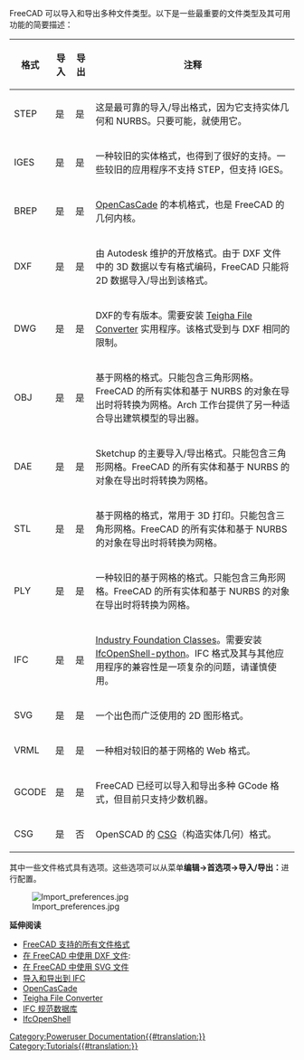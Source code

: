 <languages/>

{{Docnav
|[[手册：参数化对象|参数化对象]]
|[[手册：所有工作台一览|所有工作台一览]]
|[[手册：简介|手册起始页]]
|IconC = Crystal Clear manual.png
}}

{{Manual:TOC}}

FreeCAD 可以导入和导出多种文件类型。以下是一些最重要的文件类型及其可用功能的简要描述：

{| class="wikitable" style="width:80%" 
! 格式 
! 导入 
! 导出 
! 注释 
|-
| STEP 
| 是 
| 是 
| 这是最可靠的导入/导出格式，因为它支持实体几何和 NURBS。只要可能，就使用它。
|-
| IGES 
| 是 
| 是 
| 一种较旧的实体格式，也得到了很好的支持。一些较旧的应用程序不支持 STEP，但支持 IGES。
|-
| BREP 
| 是 
| 是 
| [https://en.wikipedia.org/wiki/Open_Cascade_Technology OpenCasCade] 的本机格式，也是 FreeCAD 的几何内核。
|-
| DXF 
| 是 
| 是 
| 由 Autodesk 维护的开放格式。由于 DXF 文件中的 3D 数据以专有格式编码，FreeCAD 只能将 2D 数据导入/导出到该格式。
|-
| DWG 
| 是 
| 是 
| DXF的专有版本。需要安装 [https://www.opendesign.com/guestfiles Teigha File Converter] 实用程序。该格式受到与 DXF 相同的限制。
|-
| OBJ 
| 是 
| 是 
| 基于网格的格式。只能包含三角形网格。FreeCAD 的所有实体和基于 NURBS 的对象在导出时将转换为网格。Arch 工作台提供了另一种适合导出建筑模型的导出器。
|-
| DAE 
| 是 
| 是 
| Sketchup 的主要导入/导出格式。只能包含三角形网格。FreeCAD 的所有实体和基于 NURBS 的对象在导出时将转换为网格。
|-
| STL 
| 是 
| 是 
| 基于网格的格式，常用于 3D 打印。只能包含三角形网格。FreeCAD 的所有实体和基于 NURBS 的对象在导出时将转换为网格。
|-
| PLY 
| 是 
| 是 
| 一种较旧的基于网格的格式。只能包含三角形网格。FreeCAD 的所有实体和基于 NURBS 的对象在导出时将转换为网格。
|-
| IFC 
| 是 
| 是 
| [https://en.wikipedia.org/wiki/Industry_Foundation_Classes Industry Foundation Classes]。需要安装 [http://ifcopenshell.org/python IfcOpenShell-python]。IFC 格式及其与其他应用程序的兼容性是一项复杂的问题，请谨慎使用。
|-
| SVG 
| 是 
| 是 
| 一个出色而广泛使用的 2D 图形格式。
|-
| VRML 
| 是 
| 是 
| 一种相对较旧的基于网格的 Web 格式。
|-
| GCODE 
| 是 
| 是 
| FreeCAD 已经可以导入和导出多种 GCode 格式，但目前只支持少数机器。
|-
| CSG 
| 是 
| 否 
| OpenSCAD 的 [https://en.wikipedia.org/wiki/Constructive_solid_geometry CSG]（构造实体几何）格式。
|}

其中一些文件格式具有选项。这些选项可以从菜单'''编辑→首选项→导入/导出：'''进行配置。

[[Image:Import_preferences.jpg]]

'''延伸阅读'''

<div class="mw-translate-fuzzy">
* [[Import_Export|FreeCAD 支持的所有文件格式]]
* [[Draft_DXF|在 FreeCAD 中使用 DXF 文件]]:
* [[Draft_SVG|在 FreeCAD 中使用 SVG 文件]]
* [[Arch_IFC|导入和导出到 IFC]]
* [http://www.opencascade.com OpenCasCade]
* [https://www.opendesign.com/guestfiles Teigha File Converter]
* [https://technical.buildingsmart.org/standards/ifc/ifc-schema-specifications/ IFC 规范数据库]
* [http://ifcopenshell.org/ IfcOpenShell]
</div>


{{Docnav/zh-cn
|[[Manual:Parametric objects/zh-cn|Parametric objects]]
|[[Manual:All workbenches at a glance|/zh-cnAll workbenches at a glance]]
|[[Manual:Introduction/zh-cn|Manual start]]
|IconC = Crystal Clear manual.png
}}

[[Category:Poweruser Documentation{{#translation:}}]]
[[Category:Tutorials{{#translation:}}]]